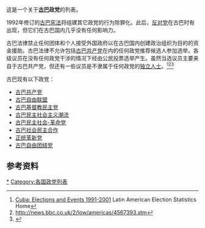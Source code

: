 这是一个关于'''[[古巴|古巴]]政党'''的列表。

1992年修订的[[古巴宪法|古巴宪法]]将组建其它政党的行为除罪化。此后，[[反对党|反对党]]在古巴时有出现，但它们在古巴国内几乎没有任何影响力。

古巴法律禁止任何团体和个人接受外国政府以在古巴国内创建政治组织为目的的资金援助。古巴法律不允许包括[[古巴共产党|古巴共产党]]在内的任何政党推荐候选人参加选举。各级议员在没有任何政党干涉的情况下经由公民投票选举产生。虽然当选议员主要来自于古巴共产党，但还有一些议员是不隶属于任何政党的[[独立人士|独立人士]]。<ref>[http://sshl.ucsd.edu/collections/las/cuba/1990.html Cuba: Elections and Events 1991-2001] {{Wayback|url=http://sshl.ucsd.edu/collections/las/cuba/1990.html |date=20070301123039 }} Latin American Election Statistics Home</ref><ref>http://news.bbc.co.uk/2/low/americas/4567393.stm</ref><ref>{{Cite web |url=http://havanajournal.com/politics/entry/cuban-dissidents-warned-not-to-accept-money-from-us/ |title=存档副本 |access-date=2016-12-01 |archive-date=2014-02-01 |archive-url=https://web.archive.org/web/20140201174357/http://havanajournal.com/politics/entry/cuban-dissidents-warned-not-to-accept-money-from-us/ |dead-url=no }}</ref>

古巴现有以下政党：
*[[古巴共产党|古巴共产党]]
*[[古巴自由联盟|古巴自由联盟]]
*[[古巴基督教民主党|古巴基督教民主党]]
*[[古巴民主社会主义潮流|古巴民主社会主义潮流]] 
*[[古巴民主社会-革命党|古巴民主社会-革命党]]
*[[古巴社会民主合作|古巴社会民主合作]]
*[[正统革新党|正统革新党]]
*[[古巴自由团结党|古巴自由团结党]]

==参考资料==
{{Reflist}}
{{古巴政党}}
{{美洲题目|政党列表}}
[[Category:古巴政党|*]]
[[Category:各国政党列表|Category:各国政党列表]]